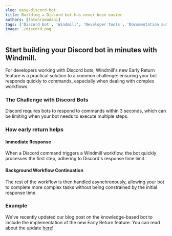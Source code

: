```yaml
---
slug: easy-discord-bot
title: Building a Discord bot has never been easier
authors: [fatonramadani]
tags: ['Discord bot', 'Windmill', 'Developer tools', 'Documentation automation']
image: ./discord.png
---
```



## Start building your Discord bot in minutes with Windmill.

For developers working with Discord bots, Windmill's new Early Return feature is a practical solution to a common challenge: ensuring your bot responds quickly to commands, especially when dealing with complex workflows.

### The Challenge with Discord Bots

Discord requires bots to respond to commands within 3 seconds, which can be limiting when your bot needs to execute multiple steps.

### How early return helps

#### Immediate Response

When a Discord command triggers a Windmill workflow, the bot quickly processes the first step, adhering to Discord's response time limit.

#### Background Workflow Continuation

The rest of the workflow is then handled asynchronously, allowing your bot to complete more complex tasks without being constrained by the initial response time.

### Example

We've recently updated our blog post on the knowledge-based bot to include the implementation of the new Early Return feature. You can read about the update [here](/blog/knowledge-base-discord-bot)!
